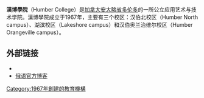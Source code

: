 {{Expand language|1=en|time=2021-01-29T06:13:52+00:00}}
{{Infobox university
| Name = 漢博學院
| image = File:Humber College logo.svg
| motto = We Are Humber
| Established = 1967
| type = [[公立大學|公立專上學院]]

| country = [[加拿大|加拿大]]
| state = [[安大略省|安大略省]]
| city = [[多伦多|多伦多]]和[[奧蘭治維爾|奧蘭治維爾]]
| campus = [[市区|市区]]
| free_label = 學校體育隊
| free = Humber Hawks
| Colors = [[金色|金色]]和[[藍色|藍色]] {{color box|#cc9900}} {{color box|#000033}}
| mascot = 老鷹
| affiliations = {{link-en|Canadian Colleges Athletic Association}}, {{link-en|Association of Canadian Community Colleges}}, {{link-en|Association of Universities and Colleges of Canada}}, {{link-en|Canadian Bureau for International Education}}, {{link-en|Polytechnics Canada}}
| website = [http://www.humber.ca/ Humber.ca]
}}
'''漢博學院'''（Humber College）是[[加拿大|加拿大]][[安大略省|安大略省]][[多伦多|多伦多]]的一所公立应用艺术与技术学院。漢博學院成立于1967年，主要有三个校区：汉伯北校区（Humber North campus）、湖滨校区（Lakeshore campus）和汉伯奥兰治维尔校区（Humber Orangeville campus）。

== 外部链接 ==

* {{Official website|http://www.humber.ca/}}
* [http://humbertoronto.ru 俄语官方博客]{{Wayback|url=http://humbertoronto.ru/ |date=20201205021755 }}

[[Category:1967年創建的教育機構|Category:1967年創建的教育機構]]